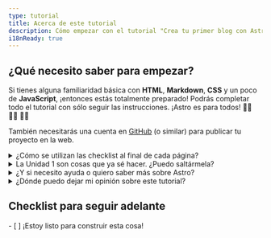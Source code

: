 ```yaml
---
type: tutorial
title: Acerca de este tutorial
description: Cómo empezar con el tutorial "Crea tu primer blog con Astro".
i18nReady: true
---
```



## ¿Qué necesito saber para empezar?

Si tienes alguna familiaridad básica con **HTML**, **Markdown**, **CSS** y un poco de **JavaScript**, ¡entonces estás totalmente preparado! Podrás completar todo el tutorial con sólo seguir las instrucciones. ¡Astro es para todos! 🧑‍🚀 👩‍🚀 👨‍🚀 

También necesitarás una cuenta en [GitHub](https://github.com) (o similar) para publicar tu proyecto en la web.

<details>
<summary>¿Cómo se utilizan las checklist al final de cada página?</summary>

¡Las marcas como completadas!

Al final de cada página, encontrarás una lista de tareas que deberías poder realizar. Marca estos elementos para ver tu progreso en el Tutorial Tracker.

El uso del rastreador es opcional, pero puede ayudarle a recordar donde te quedaste si completas el tutorial en varias visitas. También puedes dejar en blanco algunas checklist como recordatorio de unidades que quieras volver a visitar más adelante.

(Estos datos sólo se guardan en el almacenamiento local de tu navegador y no están disponibles en ningún otro lugar. Astro no envía ni almacena ningún dato.)
</details>

<details>
<summary>La Unidad 1 son cosas que ya sé hacer. ¿Puedo saltármela?</summary>

Puedes usar las lecciones dentro de [Unidad 1](/es/tutorial/1-setup/) para asegurarte de que tienes las herramientas de desarrollo y las cuentas online que necesitarás para completar el tutorial. Te guiará a través de la creación de un nuevo proyecto de Astro, almacenándolo en GitHub, y desplegándolo en Netlify.

Si [creas un proyecto de Astro nuevo y vacío](/es/install-and-setup/) y te sientes cómodo con tu configuración, puedes pasar sin problemas a la [Unidad 2](/es/tutorial/2-pages/) donde empezarás a crear nuevas páginas en tu proyecto.
</details>

<details>
<summary>¿Y si necesito ayuda o quiero saber más sobre Astro?</summary>

¡Nuestro [amigable servidor Astro Discord](https://astro.build/chat) es el lugar ideal! 

Entra en el canal del foro de asistencia para hacer preguntas, o saluda y charla en `#general` o `#off-topic`.
</details>

<details>
<summary>¿Dónde puedo dejar mi opinión sobre este tutorial?</summary>

Este tutorial es un proyecto de nuestro equipo Docs. Puedes encontrarnos en Discord en el canal `#docs`, o enviar issues al [repositorio Docs en GitHub](https://github.com/withastro/docs/issues). 
</details>

<Box icon="check-list">

## Checklist para seguir adelante

<Checklist>
- [ ] ¡Estoy listo para construir esta cosa!
</Checklist>
</Box>
